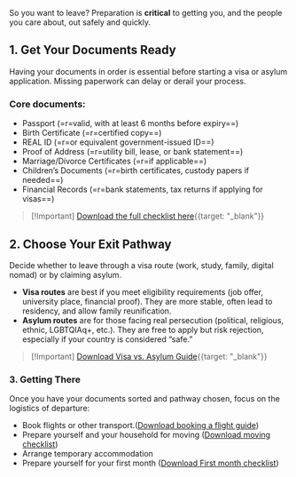 So you want to leave? Preparation is **critical** to getting you, and the people you care about, out safely and quickly.

## 1. Get Your Documents Ready

Having your documents in order is essential before starting a visa or asylum application. Missing paperwork can delay or derail your process.

### Core documents:

- Passport (=r=valid, with at least 6 months before expiry==)
- Birth Certificate (=r=certified copy==)
- REAL ID (=r=or equivalent government-issued ID==)
- Proof of Address (=r=utility bill, lease, or bank statement==)
- Marriage/Divorce Certificates (=r=if applicable==)
- Children’s Documents (=r=birth certificates, custody papers if needed==)
- Financial Records (=r=bank statements, tax returns if applying for visas==)

> [!Important] [Download the full checklist here](/pdf/Get%20Your%20Documents%20Ready.pdf){{target: "_blank"}}

## 2. Choose Your Exit Pathway

Decide whether to leave through a visa route (work, study, family, digital nomad) or by claiming asylum.

- **Visa routes** are best if you meet eligibility requirements (job offer, university place, financial proof). They are more stable, often lead to residency, and allow family reunification.
- **Asylum routes** are for those facing real persecution (political, religious, ethnic, LGBTQIAq+, etc.). They are free to apply but risk rejection, especially if your country is considered “safe.”

> [!Important] [Download Visa vs. Asylum Guide](https://example.com){{target: "_blank"}}

### 3. Getting There

Once you have your documents sorted and pathway chosen, focus on the logistics of departure:

- Book flights or other transport.([Download booking a flight guide](https://example.com/booking-flight-guide))
- Prepare yourself and your household for moving ([Download moving checklist](https://example.com/moving-checklist))
- Arrange temporary accommodation
- Prepare yourself for your first month ([Download First month checklist](https://example.com/first-month-checklist))
